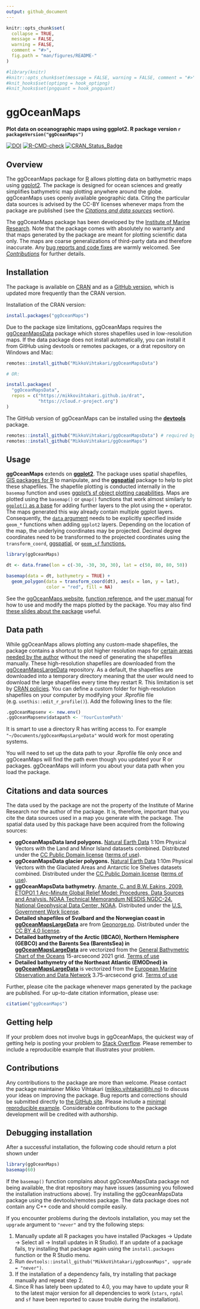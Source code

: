 ```yaml
---
output: github_document
---
```


```r
knitr::opts_chunk$set(
  collapse = TRUE,
  message = FALSE, 
  warning = FALSE,
  comment = "#>",
  fig.path = "man/figures/README-"
)
```

```r
#library(knitr)
#knitr::opts_chunk$set(message = FALSE, warning = FALSE, comment = "#>")
#knit_hooks$set(optipng = hook_optipng)
#knit_hooks$set(pngquant = hook_pngquant)
```


# ggOceanMaps
**Plot data on oceanographic maps using ggplot2. R package version `r packageVersion("ggOceanMaps")`**

<!-- badges: start -->
[![DOI](https://zenodo.org/badge/DOI/10.5281/zenodo.4554714.svg)](https://doi.org/10.5281/zenodo.4554714)
[![R-CMD-check](https://github.com/MikkoVihtakari/ggOceanMaps/workflows/R-CMD-check/badge.svg)](https://github.com/MikkoVihtakari/ggOceanMaps/actions)
[![CRAN_Status_Badge](https://www.r-pkg.org/badges/version/ggOceanMaps)](https://CRAN.R-project.org/package=ggOceanMaps)
<!-- badges: end -->

<!-- [![R-CMD-check](https://github.com/MikkoVihtakari/ggOceanMaps/workflows/R-CMD-check/badge.svg)](https://github.com/MikkoVihtakari/ggOceanMaps/actions/workflows/R-CMD-check.yaml) -->

## Overview

The ggOceanMaps package for [R](https://www.r-project.org/) allows plotting data on bathymetric maps using [ggplot2](https://ggplot2.tidyverse.org/reference). The package is designed for ocean sciences and greatly simplifies bathymetric map plotting anywhere around the globe. ggOceanMaps uses openly available geographic data. Citing the particular data sources is advised by the CC-BY licenses whenever maps from the package are published (see the [*Citations and data sources*](#citations-and-data-sources) section). 

The ggOceanMaps package has been developed by the [Institute of Marine Research](https://www.hi.no/en). Note that the package comes with absolutely no warranty and that maps generated by the package are meant for plotting scientific data only. The maps are coarse generalizations of third-party data and therefore inaccurate. Any [bug reports and code fixes](https://github.com/MikkoVihtakari/ggOceanMaps/issues) are warmly welcomed. See [*Contributions*](#contributions) for further details.

## Installation

The package is available on [CRAN](https://CRAN.R-project.org/package=ggOceanMaps) and as a [GitHub version](https://github.com/MikkoVihtakari/ggOceanMaps), which is updated more frequently than the CRAN version. 

Installation of the CRAN version:

```r
install.packages("ggOceanMaps")
```

Due to the package size limitations, ggOceanMaps requires the [ggOceanMapsData](https://github.com/MikkoVihtakari/ggOceanMapsData) package which stores shapefiles used in low-resolution maps. If the data package does not install automatically, you can install it from GitHub using devtools or remotes packages, or a drat repository on Windows and Mac:

```r
remotes::install_github("MikkoVihtakari/ggOceanMapsData")

# OR:

install.packages(
  "ggOceanMapsData", 
  repos = c("https://mikkovihtakari.github.io/drat", 
            "https://cloud.r-project.org")
)
```

The GitHub version of ggOceanMaps can be installed using the [**devtools**](https://cran.r-project.org/web/packages/devtools/index.html) package. 

```r
remotes::install_github("MikkoVihtakari/ggOceanMapsData") # required by ggOceanMaps
remotes::install_github("MikkoVihtakari/ggOceanMaps")
```

## Usage

**ggOceanMaps** extends on [**ggplot2**](http://ggplot2.tidyverse.org/reference/). The package uses spatial shapefiles, [GIS packages for R](https://cran.r-project.org/web/views/Spatial.html) to manipulate, and the [**ggspatial**](https://cran.r-project.org/web/packages/ggspatial/index.html) package to help to plot these shapefiles. The shapefile plotting is conducted internally in the `basemap` function and uses [ggplot's sf object plotting capabilities](https://ggplot2.tidyverse.org/reference/ggsf.html). Maps are plotted using the `basemap()` or `qmap()` functions that work almost similarly to [`ggplot()` as a base](https://ggplot2.tidyverse.org/reference/index.html) for adding further layers to the plot using the `+` operator. The maps generated this way already contain multiple ggplot layers. Consequently, the [`data` argument](https://ggplot2.tidyverse.org/reference/ggplot.html) needs to be explicitly specified inside `geom_*` functions when adding `ggplot2` layers. Depending on the location of the map, the underlying coordinates may be projected. Decimal degree coordinates need to be transformed to the projected coordinates using the `transform_coord`, [ggspatial](https://paleolimbot.github.io/ggspatial/), or [`geom_sf` functions.](https://ggplot2.tidyverse.org/reference/ggsf.html)

```r
library(ggOceanMaps)

dt <- data.frame(lon = c(-30, -30, 30, 30), lat = c(50, 80, 80, 50))

basemap(data = dt, bathymetry = TRUE) + 
  geom_polygon(data = transform_coord(dt), aes(x = lon, y = lat), 
               color = "red", fill = NA)
```

See the [ggOceanMaps website](https://mikkovihtakari.github.io/ggOceanMaps/index.html), [function reference](https://mikkovihtakari.github.io/ggOceanMaps/reference/index.html), and the [user manual](https://mikkovihtakari.github.io/ggOceanMaps/articles/ggOceanMaps.html) for how to use and modify the maps plotted by the package. You may also find [these slides about the package](https://aen-r-workshop.github.io/4-ggOceanMaps/ggOceanMaps_workshop.html#1) useful. 

## Data path

While ggOceanMaps allows plotting any custom-made shapefiles, the package contains a shortcut to plot higher resolution maps for [certain areas needed by the author](https://github.com/MikkoVihtakari/ggOceanMapsLargeData/tree/master/data) without the need of generating the shapefiles manually. These high-resolution shapefiles are downloaded from the [ggOceanMapsLargeData](https://github.com/MikkoVihtakari/ggOceanMapsLargeData) repository. As a default, the shapefiles are downloaded into a temporary directory meaning that the user would need to download the large shapefiles every time they restart R. This limitation is set by [CRAN policies](https://cran.r-project.org/web/packages/policies.html). You can define a custom folder for high-resolution shapefiles on your computer by modifying your .Rprofile file (e.g. `usethis::edit_r_profile()`). Add the following lines to the file: 

```r
.ggOceanMapsenv <- new.env()
.ggOceanMapsenv$datapath <- 'YourCustomPath'
```

It is smart to use a directory R has writing access to. For example `"~/Documents/ggOceanMapsLargeData"` would work for most operating systems.

You will need to set up the data path to your .Rprofile file only once and ggOceanMaps will find the path even though you updated your R or packages. ggOceanMaps will inform you about your data path when you load the package. 

## Citations and data sources

The data used by the package are not the property of the Institute of Marine Research nor the author of the package. It is, therefore, important that you cite the data sources used in a map you generate with the package. The spatial data used by this package have been acquired from the following sources:

- **ggOceanMapsData land polygons.** [Natural Earth Data](https://www.naturalearthdata.com/downloads/10m-physical-vectors/) 1:10m Physical Vectors with the Land and Minor Island datasets combined. Distributed under the [CC Public Domain license](https://creativecommons.org/publicdomain/) ([terms of use](https://www.naturalearthdata.com/about/terms-of-use/)).
- **ggOceanMapsData glacier polygons.** [Natural Earth Data](https://www.naturalearthdata.com/downloads/10m-physical-vectors/) 1:10m Physical Vectors with the Glaciated Areas and Antarctic Ice Shelves datasets combined. Distributed under the [CC Public Domain license](https://creativecommons.org/publicdomain/) ([terms of use](https://www.naturalearthdata.com/about/terms-of-use/)).
- **ggOceanMapsData bathymetry.** [Amante, C. and B.W. Eakins, 2009. ETOPO1 1 Arc-Minute Global Relief Model: Procedures, Data Sources and Analysis. NOAA Technical Memorandum NESDIS NGDC-24. National Geophysical Data Center, NOAA](https://www.ngdc.noaa.gov/mgg/global/relief/ETOPO1/docs/ETOPO1.pdf). Distributed under the [U.S. Government Work license](https://www.usa.gov/government-works).
- **Detailed shapefiles of Svalbard and the Norwegian coast in [ggOceanMapsLargeData](https://github.com/MikkoVihtakari/ggOceanMapsLargeData)** are from [Geonorge.no](https://www.geonorge.no/). Distributed under the [CC BY 4.0 license](https://creativecommons.org/licenses/by/4.0/).
- **Detailed bathymetry of the Arctic (IBCAO), Northern Hemisphere (GEBCO) and the Barents Sea (BarentsSea) in [ggOceanMapsLargeData](https://github.com/MikkoVihtakari/ggOceanMapsLargeData)** are vectorized from the [General Bathymetric Chart of the Oceans](https://www.gebco.net/data_and_products/gridded_bathymetry_data/) 15-arcsecond 2021 grid. [Terms of use](https://www.gebco.net/data_and_products/gridded_bathymetry_data/gebco_2019/grid_terms_of_use.html)
- **Detailed bathymetry of the Northeast Atlantic (EMODned) in [ggOceanMapsLargeData](https://github.com/MikkoVihtakari/ggOceanMapsLargeData)** is vectorized from the [European Marine Observation and Data Network](https://www.emodnet-bathymetry.eu/data-products) 3.75-arcsecond grid. [Terms of use](https://www.emodnet-bathymetry.eu/home/terms-of-use)

Further, please cite the package whenever maps generated by the package are published. For up-to-date citation information, please use:

```r
citation("ggOceanMaps")
```

## Getting help

If your problem does not involve bugs in ggOceanMaps, the quickest way of getting help is posting your problem to [Stack Overflow](https://stackoverflow.com/questions/tagged/r). Please remember to include a reproducible example that illustrates your problem.

## Contributions

Any contributions to the package are more than welcome. Please contact the package maintainer Mikko Vihtakari (<mikko.vihtakari@hi.no>) to discuss your ideas on improving the package. Bug reports and corrections should be submitted directly to [the GitHub site](https://github.com/MikkoVihtakari/ggOceanMaps/issues). Please include a [minimal reproducible example](https://en.wikipedia.org/wiki/Minimal_working_example). Considerable contributions to the package development will be credited with authorship. 

## Debugging installation

After a successful installation, the following code should return a plot shown under

```r
library(ggOceanMaps)
basemap(60)
```

If the `basemap()` function complains about ggOceanMapsData package not being available, the drat repository may have issues (assuming you followed the installation instructions above). Try installing the ggOceanMapsData package using the devtools/remotes package. The data package does not contain any C++ code and should compile easily. 

If you encounter problems during the devtools installation, you may set the `upgrade` argument to `"never"` and try the following steps: 

1. Manually update all R packages you have installed (Packages -> Update -> Select all -> Install updates in R Studio). If an update of a package fails, try installing that package again using the `install.packages` function or the R Studio menu. 
1. Run `devtools::install_github("MikkoVihtakari/ggOceanMaps", upgrade = "never")`.
1. If the installation of a dependency fails, try installing that package manually and repeat step 2.
1. Since R has lately been updated to 4.0, you may have to update your R to the latest major version for all dependencies to work (`stars`, `rgdal` and `sf` have been reported to cause trouble during the installation).
